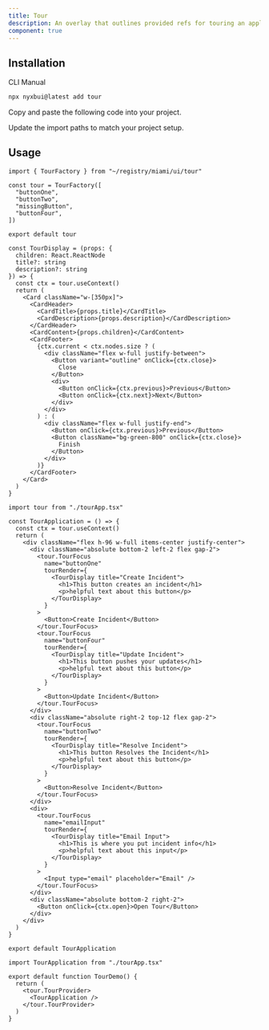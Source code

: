 ```yaml
---
title: Tour
description: An overlay that outlines provided refs for touring an application.
component: true
---
```


<ComponentPreview 
   name="tour-demo" 
   description="A tooltip component."
   styleSwitch={true}
   button="copy"
   dots={false}
 />

## Installation

<Tabs defaultValue="cli">

<TabsList>
  <TabsTrigger value="cli">CLI</TabsTrigger>
  <TabsTrigger value="manual">Manual</TabsTrigger>
</TabsList>
<TabsContent value="cli">

```bash
npx nyxbui@latest add tour
```

</TabsContent>

<TabsContent value="manual">

<Steps>

<Step>Copy and paste the following code into your project.</Step>

<ComponentSource name="tour" />

<Step>Update the import paths to match your project setup.</Step>

</Steps>

</TabsContent>

</Tabs>

## Usage

```tsx filename="tour.tsx"
import { TourFactory } from "~/registry/miami/ui/tour"

const tour = TourFactory([
  "buttonOne",
  "buttonTwo",
  "missingButton",
  "buttonFour",
])

export default tour
```

```tsx filename="tourDisplay.tsx"
const TourDisplay = (props: {
  children: React.ReactNode
  title?: string
  description?: string
}) => {
  const ctx = tour.useContext()
  return (
    <Card className="w-[350px]">
      <CardHeader>
        <CardTitle>{props.title}</CardTitle>
        <CardDescription>{props.description}</CardDescription>
      </CardHeader>
      <CardContent>{props.children}</CardContent>
      <CardFooter>
        {ctx.current < ctx.nodes.size ? (
          <div className="flex w-full justify-between">
            <Button variant="outline" onClick={ctx.close}>
              Close
            </Button>
            <div>
              <Button onClick={ctx.previous}>Previous</Button>
              <Button onClick={ctx.next}>Next</Button>
            </div>
          </div>
        ) : (
          <div className="flex w-full justify-end">
            <Button onClick={ctx.previous}>Previous</Button>
            <Button className="bg-green-800" onClick={ctx.close}>
              Finish
            </Button>
          </div>
        )}
      </CardFooter>
    </Card>
  )
}
```

```tsx filename="app.tsx"
import tour from "./tourApp.tsx"

const TourApplication = () => {
  const ctx = tour.useContext()
  return (
    <div className="flex h-96 w-full items-center justify-center">
      <div className="absolute bottom-2 left-2 flex gap-2">
        <tour.TourFocus
          name="buttonOne"
          tourRender={
            <TourDisplay title="Create Incident">
              <h1>This button creates an incident</h1>
              <p>helpful text about this button</p>
            </TourDisplay>
          }
        >
          <Button>Create Incident</Button>
        </tour.TourFocus>
        <tour.TourFocus
          name="buttonFour"
          tourRender={
            <TourDisplay title="Update Incident">
              <h1>This button pushes your updates</h1>
              <p>helpful text about this button</p>
            </TourDisplay>
          }
        >
          <Button>Update Incident</Button>
        </tour.TourFocus>
      </div>
      <div className="absolute right-2 top-12 flex gap-2">
        <tour.TourFocus
          name="buttonTwo"
          tourRender={
            <TourDisplay title="Resolve Incident">
              <h1>This button Resolves the Incident</h1>
              <p>helpful text about this button</p>
            </TourDisplay>
          }
        >
          <Button>Resolve Incident</Button>
        </tour.TourFocus>
      </div>
      <div>
        <tour.TourFocus
          name="emailInput"
          tourRender={
            <TourDisplay title="Email Input">
              <h1>This is where you put incident info</h1>
              <p>helpful text about this input</p>
            </TourDisplay>
          }
        >
          <Input type="email" placeholder="Email" />
        </tour.TourFocus>
      </div>
      <div className="absolute bottom-2 right-2">
        <Button onClick={ctx.open}>Open Tour</Button>
      </div>
    </div>
  )
}

export default TourApplication
```

```tsx filename="index.tsx"
import TourApplication from "./tourApp.tsx"

export default function TourDemo() {
  return (
    <tour.TourProvider>
      <TourApplication />
    </tour.TourProvider>
  )
}
```
